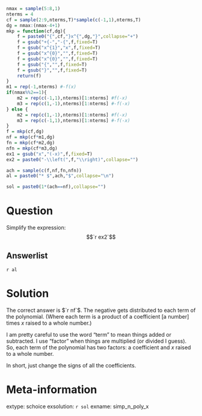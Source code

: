 ```r
nmax = sample(5:8,1)
nterms = 4
cf = sample(2:9,nterms,T)*sample(c(-1,1),nterms,T)
dg = nmax:(nmax-4+1)
mkp = function(cf,dg){
    f = paste0("{",cf,"}x^{",dg,"}",collapse="+")
    f = gsub("+{-","-{",f,fixed=T)
    f = gsub("x^{1}","x",f,fixed=T)
    f = gsub("x^{0}","",f,fixed=T)
    f = gsub("x^{0}","",f,fixed=T)
    f = gsub("{","",f,fixed=T)
    f = gsub("}","",f,fixed=T)
    return(f)
}
m1 = rep(-1,nterms) #-f(x)
if(nmax%%2==1){
    m2 = rep(c(-1,1),nterms)[1:nterms] #f(-x)
    m3 = rep(c(1,-1),nterms)[1:nterms] #-f(-x)
} else {
    m2 = rep(c(1,-1),nterms)[1:nterms] #f(-x)
    m3 = rep(c(-1,1),nterms)[1:nterms] #-f(-x)
}
f = mkp(cf,dg)
nf = mkp(cf*m1,dg)
fn = mkp(cf*m2,dg)
nfn = mkp(cf*m3,dg)
ex1 = gsub("x","(-x)",f,fixed=T)
ex2 = paste0("-\\left(",f,"\\right)",collapse="")

ach = sample(c(f,nf,fn,nfn))
al = paste0("* $",ach,"$",collapse="\n")

sol = paste0(1*(ach==nf),collapse="")

```

Question
========

Simplify the expression:
$$`r ex2`$$

Answerlist
--------

`r al`


Solution
========

The correct answer is $`r nf`$. The negative gets distributed to each term of the polynomial. (Where each term is a product of a coefficient [a number] times $x$ raised to a whole number.)

I am pretty careful to use the word "term" to mean things added or subtracted. I use "factor" when things are multiplied (or divided I guess). So, each term of the polynomial has two factors: a coefficient and $x$ raised to a whole number.

In short, just change the signs of all the coefficients.


Meta-information
============
extype: schoice
exsolution: `r sol`
exname: simp_n_poly_x